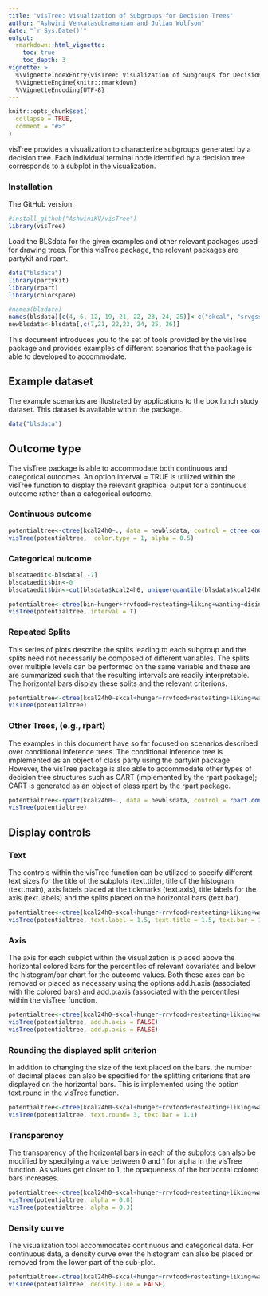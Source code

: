 ```yaml
---
title: "visTree: Visualization of Subgroups for Decision Trees"
author: "Ashwini Venkatasubramaniam and Julian Wolfson"
date: "`r Sys.Date()`"
output:
  rmarkdown::html_vignette:
    toc: true
    toc_depth: 3
vignette: >
  %\VignetteIndexEntry{visTree: Visualization of Subgroups for Decision Trees}
  %\VignetteEngine{knitr::rmarkdown}
  %\VignetteEncoding{UTF-8}
---
```


```r
knitr::opts_chunk$set(
  collapse = TRUE,
  comment = "#>"
)
```

visTree provides a visualization to characterize subgroups generated by a decision tree. Each individual terminal node identified by a decision tree corresponds to a subplot in the visualization. 

### Installation

The GitHub version: 

```r
#install_github("AshwiniKV/visTree")
library(visTree)
```

Load the BLSdata for the given examples and other relevant packages used for drawing trees. For this visTree package, the relevant packages are partykit and rpart. 

```r
data("blsdata")
library(partykit)
library(rpart)
library(colorspace)
```

```r
#names(blsdata)
names(blsdata)[c(4, 6, 12, 19, 21, 22, 23, 24, 25)]<-c("skcal", "srvgssb", "edeq15", "freqff","resteating", "disinhibition", "hunger", "liking", "wanting")
newblsdata<-blsdata[,c(7,21, 22,23, 24, 25, 26)]
```

This document introduces you to the set of tools provided by the visTree package and provides examples of different scenarios that the package is able to developed to accommodate. 

## Example dataset

The example scenarios are illustrated by applications to the box lunch study dataset. This dataset is available within the package. 

```r
data("blsdata")
```

## Outcome type

The visTree package is able to accommodate both continuous and categorical outcomes. An option interval = TRUE is utilized within the visTree function to display the relevant graphical output for a continuous outcome rather than a categorical outcome. 

### Continuous outcome 

```r
potentialtree<-ctree(kcal24h0~., data = newblsdata, control = ctree_control(mincriterion = 0.95))
visTree(potentialtree,  color.type = 1, alpha = 0.5)
```

### Categorical outcome 

```r
blsdataedit<-blsdata[,-7]
blsdataedit$bin<-0
blsdataedit$bin<-cut(blsdata$kcal24h0, unique(quantile(blsdata$kcal24h0)), include.lowest = TRUE, dig.lab = 4)
```

```r
potentialtree<-ctree(bin~hunger+rrvfood+resteating+liking+wanting+disinhibition, data = blsdataedit, control = ctree_control(mincriterion = 0.85))
visTree(potentialtree, interval = T)
```

### Repeated Splits 

This series of plots describe the splits leading to each subgroup and the splits need not necessarily be composed of different variables. The splits over multiple levels can be performed on the same variable and these are are summarized such that the resulting intervals are readily interpretable. The horizontal bars display these splits and the relevant criterions. 

```r
potentialtree<-ctree(kcal24h0~skcal+hunger+rrvfood+resteating+liking+wanting+age, data = blsdata, control = ctree_control(mincriterion = 0.95))
visTree(potentialtree)
```

### Other Trees, (e.g., rpart)

The examples in this document have so far focused on scenarios described over conditional inference trees. The conditional inference tree is implemented as an object of class party using the partykit package. However, the visTree package is also able to accommodate other types of decision tree structures such as CART (implemented by the rpart package); CART is generated as an object of class rpart by the rpart package.   

```r
potentialtree<-rpart(kcal24h0~., data = newblsdata, control = rpart.control(cp = 0.015))
visTree(potentialtree)
```

## Display controls

### Text

The controls within the visTree function can be utilized to specify different text sizes for the title of the subplots (text.title), title of the histogram (text.main), axis labels placed at the tickmarks (text.axis), title labels for the axis (text.labels) and the splits placed on the horizontal bars (text.bar). 

```r
potentialtree<-ctree(kcal24h0~skcal+hunger+rrvfood+resteating+liking+wanting+age, data = blsdata, control = ctree_control(mincriterion = 0.95))
visTree(potentialtree, text.label = 1.5, text.title = 1.5, text.bar = 1.5, text.axis = 1.5, text.main = 1.5)
```

### Axis 

The axis for each subplot within the visualization is placed above the horizontal colored bars for the percentiles of relevant covariates and below the histogram/bar chart for the outcome values. Both these axes can be removed or placed as necessary using the options add.h.axis (associated with the colored bars) and add.p.axis (associated with the percentiles) within the visTree function. 

```r
potentialtree<-ctree(kcal24h0~skcal+hunger+rrvfood+resteating+liking+wanting+age, data = blsdata, control = ctree_control(mincriterion = 0.95))
visTree(potentialtree, add.h.axis = FALSE)
visTree(potentialtree, add.p.axis = FALSE)
```

### Rounding the displayed split criterion

In addition to changing the size of the text placed on the bars, the number of decimal places can also be specified for the splitting criterions that are displayed on the horizontal bars. This is implemented using the option text.round in the visTree function.

```r
potentialtree<-ctree(kcal24h0~skcal+hunger+rrvfood+resteating+liking+wanting+age, data = blsdata, control = ctree_control(mincriterion = 0.95))
visTree(potentialtree, text.round= 3, text.bar = 1.1)
```

### Transparency

The transparency of the horizontal bars in each of the subplots can also be modified by specifying a value between 0 and 1 for alpha in the visTree function. As values get closer to 1, the opaqueness of the horizontal colored bars increases. 

```r
potentialtree<-ctree(kcal24h0~skcal+hunger+rrvfood+resteating+liking+wanting+age, data = blsdata, control = ctree_control(mincriterion = 0.95))
visTree(potentialtree, alpha = 0.8)
visTree(potentialtree, alpha = 0.3)
```

### Density curve

The visualization tool accommodates continuous and categorical data. For continuous data, a density curve over the histogram can also be placed or removed from the lower part of the sub-plot.

```r
potentialtree<-ctree(kcal24h0~skcal+hunger+rrvfood+resteating+liking+wanting+age, data = blsdata, control = ctree_control(mincriterion = 0.95))
visTree(potentialtree, density.line = FALSE)
```